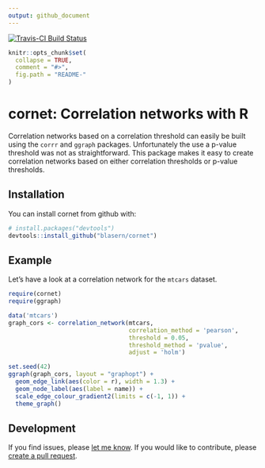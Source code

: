 ```yaml
---
output: github_document
---
```


<!-- README.md is generated from README.Rmd. Please edit that file -->

[![Travis-CI Build Status](https://travis-ci.org/blasern/cornet.svg?branch=master)](https://travis-ci.org/blasern/cornet)

```r
knitr::opts_chunk$set(
  collapse = TRUE,
  comment = "#>",
  fig.path = "README-"
)
```

# cornet: Correlation networks with R

Correlation networks based on a correlation threshold can easily be built using the `corrr` and `ggraph` packages. Unfortunately the use a p-value threshold was not as straightforward. This package makes it easy to create correlation networks based on either correlation thresholds or p-value thresholds. 

## Installation

You can install cornet from github with:

```r
# install.packages("devtools")
devtools::install_github("blasern/cornet")
```

## Example

Let's have a look at a correlation network for the `mtcars` dataset. 

```r
require(cornet)
require(ggraph)

data('mtcars')
graph_cors <- correlation_network(mtcars, 
                                  correlation_method = 'pearson',
                                  threshold = 0.05, 
                                  threshold_method = 'pvalue', 
                                  adjust = 'holm')

set.seed(42)
ggraph(graph_cors, layout = "graphopt") + 
  geom_edge_link(aes(color = r), width = 1.3) +
  geom_node_label(aes(label = name)) + 
  scale_edge_colour_gradient2(limits = c(-1, 1)) +
  theme_graph()
```

## Development
 
If you find issues, please [let me know](https://github.com/blasern/cornet/issues). 
If you would like to contribute, please [create a pull request](https://github.com/blasern/cornet/compare).
